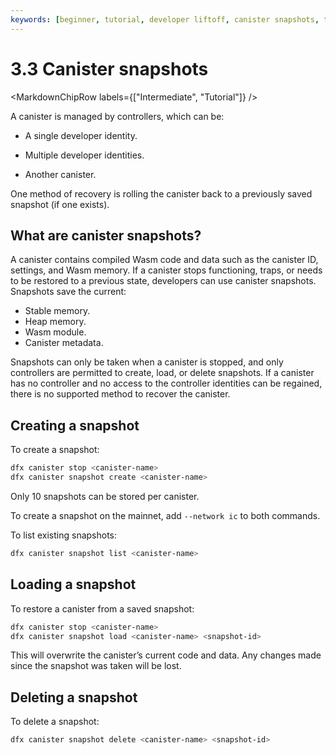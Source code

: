 ```yaml
---
keywords: [beginner, tutorial, developer liftoff, canister snapshots, take a snapshot ]
---
```



# 3.3 Canister snapshots

<MarkdownChipRow labels={["Intermediate", "Tutorial"]} />

A canister is managed by controllers, which can be:

- A single developer identity.

- Multiple developer identities.

- Another canister.


One method of recovery is rolling the canister back to a previously saved snapshot (if one exists).

## What are canister snapshots?

A canister contains compiled Wasm code and data such as the canister ID, settings, and Wasm memory. If a canister stops functioning, traps, or needs to be restored to a previous state, developers can use canister snapshots. Snapshots save the current:

- Stable memory.
- Heap memory.
- Wasm module.
- Canister metadata.

Snapshots can only be taken when a canister is stopped, and only controllers are permitted to create, load, or delete snapshots. If a canister has no controller and no access to the controller identities can be regained, there is no supported method to recover the canister.

## Creating a snapshot

To create a snapshot:

```bash
dfx canister stop <canister-name>
dfx canister snapshot create <canister-name>
```

Only 10 snapshots can be stored per canister.

To create a snapshot on the mainnet, add `--network ic` to both commands.

To list existing snapshots:

```bash
dfx canister snapshot list <canister-name>
```

## Loading a snapshot

To restore a canister from a saved snapshot:

```bash
dfx canister stop <canister-name>
dfx canister snapshot load <canister-name> <snapshot-id>
```

This will overwrite the canister’s current code and data. Any changes made since the snapshot was taken will be lost.

## Deleting a snapshot

To delete a snapshot:

```bash
dfx canister snapshot delete <canister-name> <snapshot-id>
```